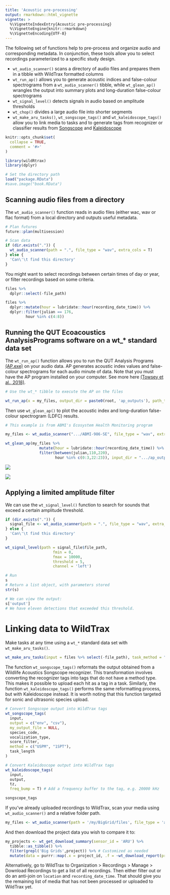 ```yaml
---
title: 'Acoustic pre-processing'
output: rmarkdown::html_vignette
vignette: >
  %\VignetteIndexEntry{Acoustic pre-processing}
  %\VignetteEngine{knitr::rmarkdown}
  %\VignetteEncoding{UTF-8}
---
```


The following set of functions help to pre-process and organize audio and corresponding metadata. In conjunction, these tools allow you to select recordings parameterized to a specific study design.

- \code`wt_audio_scanner()` scans a directory of audio files and prepares them in a tibble with WildTrax formatted columns
- \code`wt_run_ap()` allows you to generate acoustic indices and false-colour spectrograms from a \code`wt_audio_scanner()` tibble, while \code`wt_glean_ap()` wrangles the output into summary plots and long-duration false-colour spectrograms
- \code`wt_signal_level()` detects signals in audio based on amplitude thresholds
- \code`wt_chop()` divides a large audio file into shorter segments
- \code`wt_make_aru_tasks()`, \code`wt_songscope_tags()` and \code`wt_kaleidoscope_tags()` allow you to link media to tasks and to generate tags from recognizer or classifier results from [Songscope](https://www.wildlifeacoustics.com/resources/faqs/song-scope-is-no-longer-supported) and [Kaleidoscope](https://www.wildlifeacoustics.com/products/kaleidoscope-pro)

```r
knitr::opts_chunk$set(
  collapse = TRUE,
  comment = '#>'
)

library(wildRtrax)
library(dplyr)

# Set the directory path
load("package.RData")
#save.image("book.RData")

```

## Scanning audio files from a directory

The `wt_audio_scanner()` function reads in audio files (either wac, wav or flac format) from a local directory and outputs useful metadata.

```r
# Plan futures
future::plan(multisession)

# Scan data
if (dir.exists(".")) {
  wt_audio_scanner(path = ".", file_type = "wav", extra_cols = T)
} else {
  'Can\'\t find this directory'
}

```

You might want to select recordings between certain times of day or year, or filter recordings based on some criteria.

```r
files %>%
  dplyr::select(-file_path)

```

```r

files %>%
  dplyr::mutate(hour = lubridate::hour(recording_date_time)) %>%
  dplyr::filter(julian == 176, 
         hour %in% c(4:8))

```

## Running the QUT Ecoacoustics AnalysisPrograms software on a wt_* standard data set

The `wt_run_ap()` function allows you to run the QUT Analysis Programs [(AP.exe)](https://ap.qut.ecoacoustics.info/) on your audio data. AP generates acoustic index values and false-colour spectrograms for each audio minute of data. Note that you must have the AP program installed on your computer. See more here [(Towsey et al., 2018)](https://researchoutput.csu.edu.au/ws/portalfiles/portal/28556441/28544328_Published_article.pdf).

```r
# Use the wt_* tibble to execute the AP on the files

wt_run_ap(x = my_files, output_dir = paste0(root, 'ap_outputs'), path_to_ap = '/where/you/store/AP')

```

Then use `wt_glean_ap()` to plot the acoustic index and long-duration false-colour spectrogram (LDFC) results.

```r
# This example is from ABMI's Ecosystem Health Monitoring program

my_files <- wt_audio_scanner(".../ABMI-986-SE", file_type = "wav", extra_cols = )

wt_glean_ap(my_files %>% 
               mutate(hour = lubridate::hour(recording_date_time)) %>%
               filter(between(julian,110,220),
                      hour %in% c(0:3,22:23)), input_dir = ".../ap_outputs", purpose = "biotic")

```

![](986-se-indices.png)

![](986-se.png)

## Applying a limited amplitude filter

We can use the `wt_signal_level()` function to search for sounds that exceed a certain amplitude threshold. 

```r
if (dir.exists(".")) {
  signal_file <- wt_audio_scanner(path = ".", file_type = "wav", extra_cols = T)
} else {
  'Can\'\t find this directory'
}

wt_signal_level(path = signal_file$file_path, 
                     fmin = 0, 
                     fmax = 10000, 
                     threshold = 5, 
                     channel = 'left')

```

```r
# Run
s
# Return a list object, with parameters stored
str(s)

# We can view the output:
s['output']
# We have eleven detections that exceeded this threshold.

```

# Linking data to WildTrax

Make tasks at any time using a `wt_*` standard data set with `wt_make_aru_tasks()`.

```r
wt_make_aru_tasks(input = files %>% select(-file_path), task_method = "1SPT", task_length = 180)

```

The function `wt_songscope_tags()` reformats the output obtained from a Wildlife Acoustics Songscope recognizer. This transformation involves converting the recognizer tags into tags that do not have a method type. This makes it possible to upload each hit as a tag in a task. Similarly, the function `wt_kaleidoscope_tags()` performs the same reformatting process, but with Kaleidoscope instead. It is worth noting that this function targeted for sonic and ultrasonic species upload.

```r
# Convert Songscope output into WildTrax tags
wt_songscope_tags(
  input, 
  output = c("env", "csv"),
  my_output_file = NULL,
  species_code,
  vocalization_type,
  score_filter,
  method = c("USPM", "1SPT"),
  task_length
)

# Convert Kaleidoscope output into WildTrax tags
wt_kaleidoscope_tags(
  input, 
  output,
  tz, 
  freq_bump = T) # Add a frequency buffer to the tag, e.g. 20000 kHz

songscope_tags

```

If you've already uploaded recordings to WildTrax, scan your media using `wt_audio_scanner()` and a relative folder path.

```r
my_files <- wt_audio_scanner(path = '/my/BigGrid/files', file_type = 'all', extra_cols = F)

```

And then download the project data you wish to compare it to:

```r
my_projects <- wt_get_download_summary(sensor_id = 'ARU') %>%
  tibble::as_tibble() %>%
  filter(grepl('Big Grids',project)) %>% # Customized as needed
  mutate(data = purrr::map(.x = project_id, .f = ~wt_download_report(project_id = .x, sensor_id = 'ARU', weather_cols = F, reports = 'main')))
```

Alternatively, go to WildTrax to Organization > Recordings > Manage > Download Recordings to get a list of all recordings. Then either filter out or do an anti-join on `location` and `recording_date_time`. That should give you the remaining list of media that has not been processed or uploaded to WildTrax yet.
